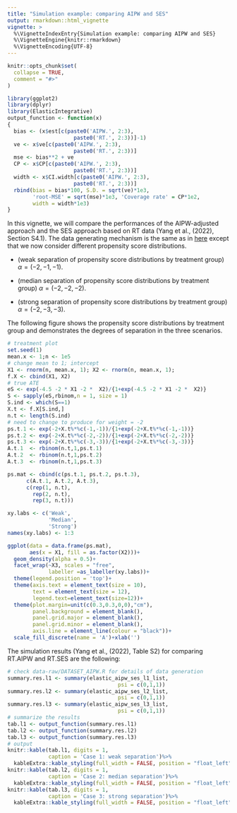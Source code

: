 ```yaml
---
title: "Simulation example: comparing AIPW and SES"
output: rmarkdown::html_vignette
vignette: >
  %\VignetteIndexEntry{Simulation example: comparing AIPW and SES}
  %\VignetteEngine{knitr::rmarkdown}
  %\VignetteEncoding{UTF-8}
---
```


```r
knitr::opts_chunk$set(
  collapse = TRUE,
  comment = "#>"
)
```
```r
library(ggplot2)
library(dplyr)
library(ElasticIntegrative)
output_function <- function(x)
{
  bias <- (x$est[c(paste0('AIPW.', 2:3),
                     paste0('RT.', 2:3))]-1)
  ve <- x$ve[c(paste0('AIPW.', 2:3),
                     paste0('RT.', 2:3))]
  mse <- bias**2 + ve
  CP <- x$CP[c(paste0('AIPW.', 2:3),
                     paste0('RT.', 2:3))]
  width <- x$CI.width[c(paste0('AIPW.', 2:3),
                     paste0('RT.', 2:3))]
  rbind(bias = bias*100, S.D. = sqrt(ve)*1e3,
        'root-MSE' = sqrt(mse)*1e3, 'Coverage rate' = CP*1e2,
        width = width*1e3)
}
```
In this vignette, we will compare the performances of the AIPW-adjusted approach and the SES approach based on RT data (Yang et al., (2022), Section S4.1). The data generating mechanism is the same as in [here](sim_psi011_111.html) except
that we now consider different propensity score distributions. 

* (weak separation of propensity score distributions by treatment group) $\alpha = (-2,-1,-1)$.

* (median separation of propensity score distributions by treatment group) $\alpha = (-2,-2,-2)$.

* (strong separation of propensity score distributions by treatment group) $\alpha = (-2,-3,-3)$.

The following figure shows the propensity score distributions by treatment group and demonstrates the degrees of separation in the three scenarios. 
```r
# treatment plot
set.seed(1)
mean.x <- 1;n <- 1e5
# change mean to 1; intercept
X1 <- rnorm(n, mean.x, 1); X2 <- rnorm(n, mean.x, 1);
f.X <- cbind(X1, X2)
# true ATE
eS <- exp(-4.5 -2 * X1 -2 *  X2)/{1+exp(-4.5 -2 * X1 -2 *  X2)}
S <- sapply(eS,rbinom,n = 1, size = 1)
S.ind <- which(S==1)
X.t <- f.X[S.ind,]
n.t <- length(S.ind)
# need to change to produce for weight = -2
ps.t.1 <- exp(-2+X.t%*%c(-1,-1))/{1+exp(-2+X.t%*%c(-1,-1))}
ps.t.2 <- exp(-2+X.t%*%c(-2,-2))/{1+exp(-2+X.t%*%c(-2,-2))}
ps.t.3 <- exp(-2+X.t%*%c(-3,-3))/{1+exp(-2+X.t%*%c(-3,-3))}
A.t.1  <- rbinom(n.t,1,ps.t.1)
A.t.2  <- rbinom(n.t,1,ps.t.2)
A.t.3  <- rbinom(n.t,1,ps.t.3)

ps.mat <- cbind(c(ps.t.1, ps.t.2, ps.t.3),
      c(A.t.1, A.t.2, A.t.3),
      c(rep(1, n.t),
        rep(2, n.t),
        rep(3, n.t)))

xy.labs <- c('Weak',
             'Median',
             'Strong')
names(xy.labs) <- 1:3

ggplot(data = data.frame(ps.mat),
       aes(x = X1, fill = as.factor(X2)))+
  geom_density(alpha = 0.5)+
  facet_wrap(~X3, scales = "free",
             labeller =as_labeller(xy.labs))+
  theme(legend.position = 'top')+
  theme(axis.text = element_text(size = 10),
        text = element_text(size = 12),
        legend.text=element_text(size=12))+
  theme(plot.margin=unit(c(0.3,0.3,0,0),"cm"),
        panel.background = element_blank(),
        panel.grid.major = element_blank(),
        panel.grid.minor = element_blank(),
        axis.line = element_line(colour = "black"))+
  scale_fill_discrete(name = 'A')+xlab('')
```

The simulation results (Yang et al., (2022), Table S2) for comparing RT.AIPW and RT.SES are the following:
```r
# check data-raw/DATASET_AIPW.R for details of data generation
summary.res.l1 <- summary(elastic_aipw_ses_l1_list,
                                   psi = c(0,1,1))
summary.res.l2 <- summary(elastic_aipw_ses_l2_list,
                                   psi = c(0,1,1))
summary.res.l3 <- summary(elastic_aipw_ses_l3_list,
                                   psi = c(0,1,1))
# summarize the results
tab.l1 <- output_function(summary.res.l1)
tab.l2 <- output_function(summary.res.l2)
tab.l3 <- output_function(summary.res.l3)
# output
knitr::kable(tab.l1, digits = 1,
             caption = 'Case 1: weak separation')%>%
  kableExtra::kable_styling(full_width = FALSE, position = "float_left")
knitr::kable(tab.l2, digits = 1,
             caption = 'Case 2: median separation')%>%
  kableExtra::kable_styling(full_width = FALSE, position = "float_left")
knitr::kable(tab.l3, digits = 1,
             caption = 'Case 3: strong separation')%>%
  kableExtra::kable_styling(full_width = FALSE, position = "float_left")
```
